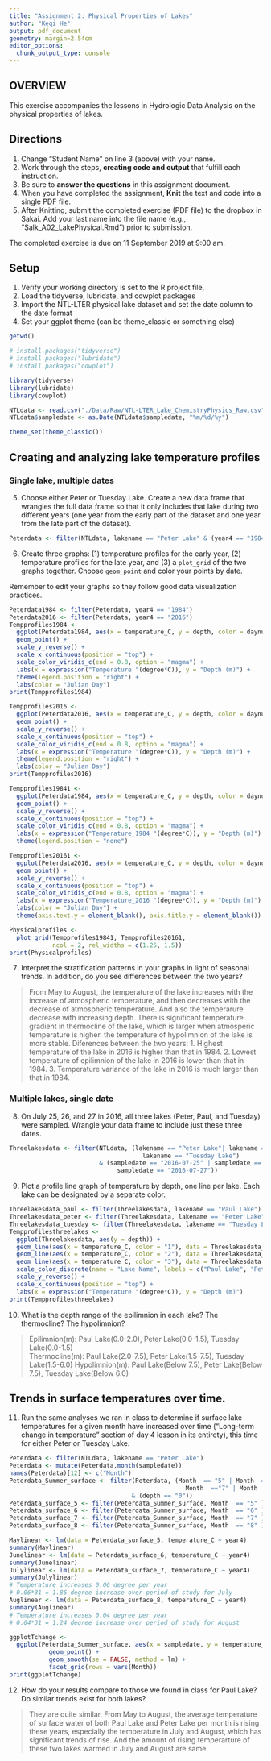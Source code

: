 ```yaml
---
title: "Assignment 2: Physical Properties of Lakes"
author: "Keqi He"
output: pdf_document
geometry: margin=2.54cm
editor_options: 
  chunk_output_type: console
---
```


## OVERVIEW

This exercise accompanies the lessons in Hydrologic Data Analysis on the physical properties of lakes. 

## Directions
1. Change "Student Name" on line 3 (above) with your name.
3. Work through the steps, **creating code and output** that fulfill each instruction.
4. Be sure to **answer the questions** in this assignment document.
6. When you have completed the assignment, **Knit** the text and code into a single PDF file.
8. After Knitting, submit the completed exercise (PDF file) to the dropbox in Sakai. Add your last name into the file name (e.g., "Salk_A02_LakePhysical.Rmd") prior to submission.

The completed exercise is due on 11 September 2019 at 9:00 am.

## Setup

1. Verify your working directory is set to the R project file, 
2. Load the tidyverse, lubridate, and cowplot packages
3. Import the NTL-LTER physical lake dataset and set the date column to the date format
4. Set your ggplot theme (can be theme_classic or something else)

```r
getwd()

# install.packages("tidyverse")
# install.packages("lubridate")
# install.packages("cowplot")

library(tidyverse)
library(lubridate)
library(cowplot)

NTLdata <- read.csv("./Data/Raw/NTL-LTER_Lake_ChemistryPhysics_Raw.csv")
NTLdata$sampledate <- as.Date(NTLdata$sampledate, "%m/%d/%y")

theme_set(theme_classic())
```

## Creating and analyzing lake temperature profiles

### Single lake, multiple dates

5. Choose either Peter or Tuesday Lake. Create a new data frame that wrangles the full data frame so that it only includes that lake during two different years (one year from the early part of the dataset and one year from the late part of the dataset).

```r
Peterdata <- filter(NTLdata, lakename == "Peter Lake" & (year4 == "1984" | year4 == "2016"))
```

6. Create three graphs: (1) temperature profiles for the early year, (2) temperature profiles for the late year, and (3) a `plot_grid` of the two graphs together. Choose `geom_point` and color your points by date. 

Remember to edit your graphs so they follow good data visualization practices.

```r
Peterdata1984 <- filter(Peterdata, year4 == "1984")
Peterdata2016 <- filter(Peterdata, year4 == "2016")
Tempprofiles1984 <- 
  ggplot(Peterdata1984, aes(x = temperature_C, y = depth, color = daynum)) +
  geom_point() +
  scale_y_reverse() +
  scale_x_continuous(position = "top") +
  scale_color_viridis_c(end = 0.8, option = "magma") +
  labs(x = expression("Temperature "(degree*C)), y = "Depth (m)") +
  theme(legend.position = "right") +
  labs(color = "Julian Day")
print(Tempprofiles1984)

Tempprofiles2016 <- 
  ggplot(Peterdata2016, aes(x = temperature_C, y = depth, color = daynum)) +
  geom_point() +
  scale_y_reverse() +
  scale_x_continuous(position = "top") +
  scale_color_viridis_c(end = 0.8, option = "magma") +
  labs(x = expression("Temperature "(degree*C)), y = "Depth (m)") +
  theme(legend.position = "right") +
  labs(color = "Julian Day")
print(Tempprofiles2016)

Tempprofiles19841 <- 
  ggplot(Peterdata1984, aes(x = temperature_C, y = depth, color = daynum)) +
  geom_point() +
  scale_y_reverse() +
  scale_x_continuous(position = "top") +
  scale_color_viridis_c(end = 0.8, option = "magma") +
  labs(x = expression("Temperature_1984 "(degree*C)), y = "Depth (m)") +
  theme(legend.position = "none")

Tempprofiles20161 <- 
  ggplot(Peterdata2016, aes(x = temperature_C, y = depth, color = daynum)) +
  geom_point() +
  scale_y_reverse() +
  scale_x_continuous(position = "top") +
  scale_color_viridis_c(end = 0.8, option = "magma") +
  labs(x = expression("Temperature_2016 "(degree*C)), y = "Depth (m)") +
  labs(color = "Julian Day") +
  theme(axis.text.y = element_blank(), axis.title.y = element_blank())

Physicalprofiles <- 
  plot_grid(Tempprofiles19841, Tempprofiles20161, 
            ncol = 2, rel_widths = c(1.25, 1.5))
print(Physicalprofiles)
```

7. Interpret the stratification patterns in your graphs in light of seasonal trends. In addition, do you see differences between the two years?

> From May to August, the temperature of the lake increases with the increase of atmospheric temperature, and then decreases with the decrease of atmospheric temperature. And also the temperarure decrease with increasing depth. There is significant temperature gradient in thermocline of the lake, which is larger when atmosperic temperature is higher. the temperature of hypolimnion of the lake is more stable.
Diferences between the two years:
1. Highest temperature of the lake in 2016 is higher than that in 1984.
2. Lowest temperature of epilimnion of the lake in 2016 is lower than that in 1984.
3. Temperature variance of the lake in 2016 is much larger than that in 1984.

### Multiple lakes, single date 

8. On July 25, 26, and 27 in 2016, all three lakes (Peter, Paul, and Tuesday) were sampled. Wrangle your data frame to include just these three dates.

```r
Threelakesdata <- filter(NTLdata, (lakename == "Peter Lake"| lakename == "Paul Lake"| 
                                     lakename == "Tuesday Lake") 
                         & (sampledate == "2016-07-25" | sampledate == "2016-07-26" | 
                              sampledate == "2016-07-27"))
```

9. Plot a profile line graph of temperature by depth, one line per lake. Each lake can be designated by a separate color.

```r
Threelakesdata_paul <- filter(Threelakesdata, lakename == "Paul Lake")
Threelakesdata_peter <- filter(Threelakesdata, lakename == "Peter Lake")
Threelakesdata_tuesday <- filter(Threelakesdata, lakename == "Tuesday Lake")
Tempprofilesthreelakes <-
  ggplot(Threelakesdata, aes(y = depth)) +
  geom_line(aes(x = temperature_C, color = "1"), data = Threelakesdata_paul, size = 1) +
  geom_line(aes(x = temperature_C, color = "2"), data = Threelakesdata_peter, size = 1) +
  geom_line(aes(x = temperature_C, color = "3"), data = Threelakesdata_tuesday, size = 1) +
  scale_color_discrete(name = "Lake Name", labels = c("Paul Lake", "Peter Lake","Tuesday Lake")) +
  scale_y_reverse() +
  scale_x_continuous(position = "top") +
  labs(x = expression("Temperature "(degree*C)), y = "Depth (m)")
print(Tempprofilesthreelakes)
```

10. What is the depth range of the epilimnion in each lake? The thermocline? The hypolimnion?

>Epilimnion(m): Paul Lake(0.0-2.0), Peter Lake(0.0-1.5), Tuesday Lake(0.0-1.5)  
 Thermocline(m): Paul Lake(2.0-7.5), Peter Lake(1.5-7.5), Tuesday Lake(1.5-6.0)
 Hypolimnion(m): Paul Lake(Below 7.5), Peter Lake(Below 7.5), Tuesday Lake(Below 6.0)

## Trends in surface temperatures over time. 
11. Run the same analyses we ran in class to determine if surface lake temperatures for a given month have increased over time ("Long-term change in temperature" section of day 4 lesson in its entirety), this time for either Peter or Tuesday Lake. 

```r
Peterdata <- filter(NTLdata, lakename == "Peter Lake")
Peterdata <- mutate(Peterdata,month(sampledate))
names(Peterdata)[12] <- c("Month")
Peterdata_Summer_surface <- filter(Peterdata, (Month  == "5" | Month  =="6" | 
                                                 Month  =="7" | Month  =="8") 
                                  & (depth == "0"))
Peterdata_surface_5 <- filter(Peterdata_Summer_surface, Month  == "5" )
Peterdata_surface_6 <- filter(Peterdata_Summer_surface, Month  == "6" )
Peterdata_surface_7 <- filter(Peterdata_Summer_surface, Month  == "7" )
Peterdata_surface_8 <- filter(Peterdata_Summer_surface, Month  == "8" )

Maylinear <- lm(data = Peterdata_surface_5, temperature_C ~ year4) 
summary(Maylinear)
Junelinear <- lm(data = Peterdata_surface_6, temperature_C ~ year4) 
summary(Junelinear)
Julylinear <- lm(data = Peterdata_surface_7, temperature_C ~ year4) 
summary(Julylinear)
# Temperature increases 0.06 degree per year
# 0.06*31 = 1.86 degree increase over period of study for July
Auglinear <- lm(data = Peterdata_surface_8, temperature_C ~ year4) 
summary(Auglinear)
# Temperature increases 0.04 degree per year
# 0.04*31 = 1.24 degree increase over period of study for August

ggplotTchange <-
  ggplot(Peterdata_Summer_surface, aes(x = sampledate, y = temperature_C)) + 
           geom_point() +
           geom_smooth(se = FALSE, method = lm) +
           facet_grid(rows = vars(Month))
print(ggplotTchange)
```

12. How do your results compare to those we found in class for Paul Lake? Do similar trends exist for both lakes?

> They are quite similar. From May to August, the average temperature of surface water of both Paul Lake and Peter Lake per month is rising these years, especially the temperature in July and August, which has significant trends of rise. And the amount of rising temperarture of these two lakes warmed in July and August are same.
